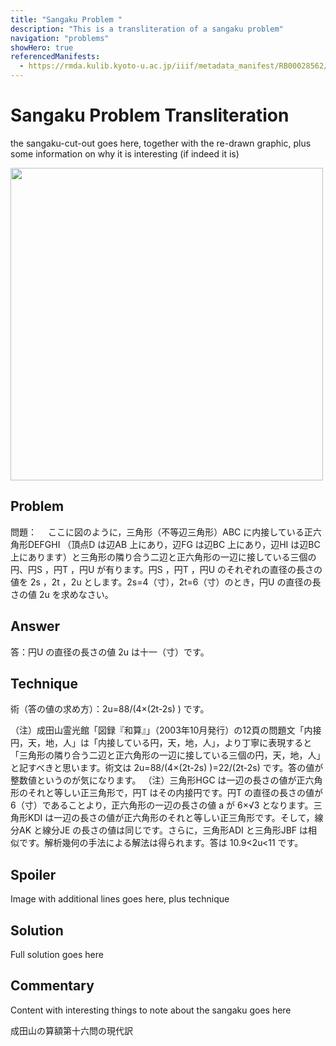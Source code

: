 ```yaml
---
title: "Sangaku Problem "
description: "This is a transliteration of a sangaku problem"
navigation: "problems"
showHero: true
referencedManifests:
  - https://rmda.kulib.kyoto-u.ac.jp/iiif/metadata_manifest/RB00028562/manifest.json
---
```


# Sangaku Problem Transliteration

the sangaku-cut-out goes here, together with the re-drawn graphic, plus some information on why it is interesting (if indeed it is)

<Image
  height="500px"
  label="Chiba Sangaku problem."
  src="https://tonothan.github.io/chiba-sangaku.jpg"
/>


 
## Problem
 
問題：
　ここに図のように，三角形（不等辺三角形）ABC に内接している正六角形DEFGHI （頂点D は辺AB 上にあり，辺FG は辺BC 上にあり，辺HI は辺BC 上にあります）と三角形の隣り合う二辺と正六角形の一辺に接している三個の円、円S ，円T ，円U が有ります。円S ，円T ，円U のそれぞれの直径の長さの値を 2s ，2t ，2u とします。2s=4（寸），2t=6（寸）のとき，円U の直径の長さの値 2u を求めなさい。

## Answer

答：円U の直径の長さの値 2u は十一（寸）です。
 
## Technique

術（答の値の求め方）：2u=88/(4×(2t-2s) ) です。

（注）成田山霊光館「図録『和算』」（2003年10月発行）の12頁の問題文「内接円，天，地，人」は「内接している円，天，地，人」，より丁寧に表現すると「三角形の隣り合う二辺と正六角形の一辺に接している三個の円，天，地，人」と記すべきと思います。術文は 2u=88/(4×(2t-2s) )=22/(2t-2s) です。答の値が整数値というのが気になります。
（注）三角形HGC は一辺の長さの値が正六角形のそれと等しい正三角形で，円T はその内接円です。円T の直径の長さの値が 6（寸）であることより，正六角形の一辺の長さの値 a が 6×√3 となります。三角形KDI は一辺の長さの値が正六角形のそれと等しい正三角形です。そして，線分AK と線分JE の長さの値は同じです。さらに，三角形ADI と三角形JBF は相似です。解析幾何の手法による解法は得られます。答は 10.9<2u<11 です。
 
## Spoiler

Image with additional lines goes here, plus technique

## Solution

Full solution goes here

## Commentary

 Content with interesting things to note about the sangaku goes here



成田山の算額第十六問の現代訳











